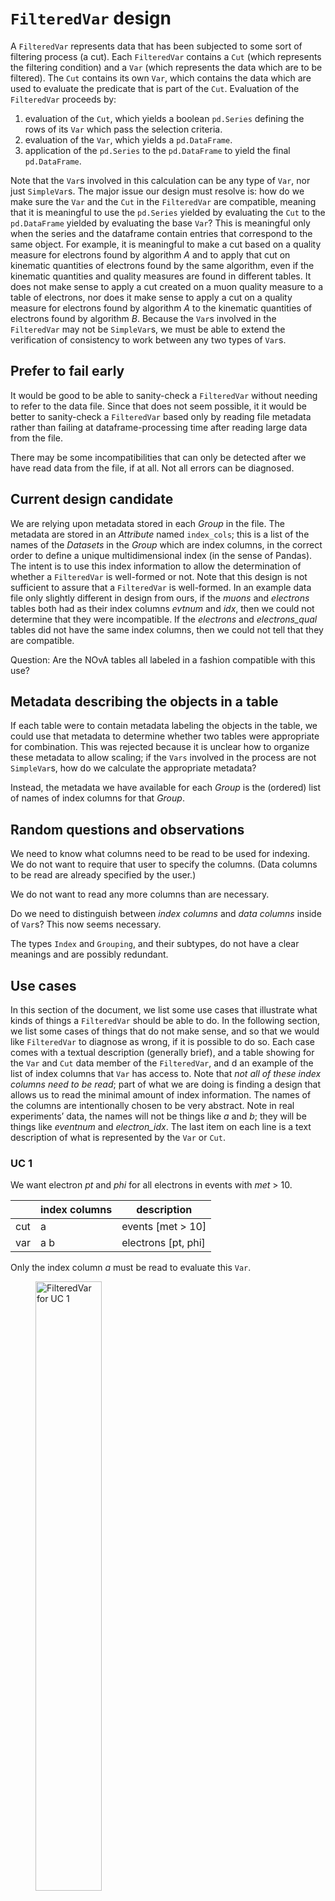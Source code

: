 # `FilteredVar` design

A `FilteredVar` represents data that has been subjected to some sort of filtering process (a cut).
Each `FilteredVar` contains a `Cut` (which represents the filtering condition) and a  `Var` (which represents the data which are to be filtered).
The `Cut` contains its own `Var`, which contains the data which are used to evaluate the predicate that is part of the `Cut`.
Evaluation of the `FilteredVar` proceeds by:

1.	evaluation of the `Cut`, which yields a boolean `pd.Series` defining the rows of its `Var` which pass the selection criteria.
2.	evaluation of the `Var`, which yields a `pd.DataFrame`.
3.	application of the `pd.Series` to the `pd.DataFrame` to yield the final `pd.DataFrame`.

Note that the `Var`s involved in this calculation can be any type of `Var`, nor just `SimpleVar`s.
The major issue our design must resolve is: how do we make sure the `Var` and the `Cut` in the `FilteredVar` are compatible, meaning that it is meaningful to use the `pd.Series` yielded by evaluating the `Cut` to the `pd.DataFrame` yielded by evaluating the base `Var`?
This is meaningful only when the series and the dataframe contain entries that correspond to the same object.
For example, it is meaningful to make a cut based on a quality measure for electrons found by algorithm *A* and to apply that cut on kinematic quantities of electrons found by the same algorithm, even if the kinematic quantities and quality measures are found in different tables.
It does not make sense to apply a cut created on a muon quality measure to a table of electrons, nor does it make sense to apply a cut on a quality measure for electrons found by algorithm *A* to the kinematic quantities of electrons found by algorithm *B*.
Because the `Var`s involved in the `FilteredVar` may not be `SimpleVar`s, we must be able to extend the verification of consistency to work between any two types of `Var`s.

## Prefer to fail early

It would be good to be able to sanity-check a `FilteredVar` without needing to refer to the data file.
Since that does not seem possible, it it would be better to sanity-check a `FilteredVar` based only by reading file metadata rather than failing at dataframe-processing time after reading large data from the file.

There may be some incompatibilities that can only be detected after we have read data from the file, if at all.
Not all errors can be diagnosed.

## Current design candidate

We are relying upon metadata stored in each *Group* in the file. The metadata are stored in an *Attribute* named `index_cols`; this is a list of the names of the *Datasets* in the *Group* which are index columns, in the correct order to define a unique multidimensional index (in the sense of Pandas).
The intent is to use this index information to allow the determination of whether a `FilteredVar` is well-formed or not.
Note that this design is not sufficient to assure that a `FilteredVar` is well-formed.
In an example data file only slightly different in design from ours, if the *muons* and *electrons* tables both had as their index columns *evtnum* and *idx*, then we could not determine that they were incompatible.
If the *electrons* and *electrons_qual* tables did not have the same index columns, then we could not tell that they are compatible.

Question: Are the NOvA tables all labeled in a fashion compatible with this use?

## Metadata describing the objects in a table

If each table were to contain metadata labeling the objects in the table, we could use that metadata to determine whether two tables were appropriate for combination.
This was rejected because it is unclear how to organize these metadata to allow scaling; if the `Vars` involved in the process are not `SimpleVar`s, how do we calculate the appropriate metadata?

Instead, the metadata we have available for each *Group* is the (ordered) list of names of index columns for that *Group*.

## Random questions and observations

We need to know what columns need to be read to be used for indexing.
We do not want to require that user to specify the columns.
(Data columns to be read are already specified by the user.)

We do not want to read any more columns than are necessary.

Do we need to distinguish between *index columns* and *data columns* inside of `Var`s?
This now seems necessary.

The types `Index` and `Grouping`, and their subtypes, do not have a clear meanings and are possibly redundant.

## Use cases

In this section of the document, we list some use cases that illustrate what kinds of things a `FilteredVar` should be able to do.
In the following section, we list some cases of things that do not make sense, and so that we would like `FilteredVar` to diagnose as wrong, if it is possible to do so.
Each case comes with a textual description (generally brief), and a table showing for the `Var` and `Cut` data member of the `FilteredVar`, and d an example of the list of index columns that `Var` has access to.
Note that *not all of these index columns need to be read*; part of what we are doing is finding a design that allows us to read the minimal amount of index information.
The names of the columns are intentionally chosen to be very abstract.
Note in real experiments’ data, the names will not be things like *a* and *b*; they will be things like *eventnum* and *electron_idx*.
The last item on each line is a text description of what is represented by the `Var` or `Cut`.

### UC 1

We want electron *pt* and *phi* for all electrons in events with *met* > 10.


|     | index columns |   description         |
|-----|---------------|-----------------------|
| cut | a             | events [met > 10]     |
| var | a b           | electrons [pt, phi]   |


Only the index column *a* must be read to evaluate this `Var`.

![`FilteredVar` for UC 1](diagrams/fv-uc-01.png){width=50%}

### UC 2

In this case, the *var* inside the `FilteredVar` is *itself* a `FilteredVar`.

We want electron quality information for electrons with *pt* > 15 in events with *met* > 10.

|      | index columns |   description                             |
|------|---------------|-------------------------------------------|
| v1   | a             | events [met]                              |
| c1   | a             | events [met > 10]                         |
| v2   | a  b          | electrons [pt]                            |
| fv1  | a  b          | electrons [pt] in interesting events      |
| var  | a  b          | electrons_qual [q1, q2]                   |
| cut  | a  b          | electrons [pt > 15] in interesting events |

![`FilteredVar` for UC 2](diagrams/fv-uc-02.png){width=50%}

What index columns need to be read to do the evaluation?
We need *a* in order to get the first cut to work.
Because the *electrons* and *electrons_qual* tables have identical indexing, we do not actually need to read the *b* column to get the right alignment of rows; a simple index on the dataframe should suffice.
We have a test in our system that verifies this behavior of Pandas.

### UC 3

This case is similar to UC 2, with the difference that the index columns of the *var* in the `FilteredVar` are different than the index columns in its *cut*.

We want electron hit energy information for hits in electrons, for those electrons with *pt* > 15, in events with *met* > 10.

|      | index columns |   description                             |
|------|---------------|-------------------------------------------|
| v1   | a             | events [met]                              |
| c1   | a             | events ]met > 10]                         |
| v2   | a  b          | electrons [pt]                            |
| fv1  | a  b          | electrons [pt] in interesting events      |
| cut  | a  b          | electrons [pt > 15] in interesting events |
| var  | a  b c        | electrons_hits [e]                        |

![`FilteredVar` for UC 3](diagrams/fv-uc-03.png){width=50%}


## Non-use cases

Note that cases we do not want to support often have descriptions that are clearly incoherent.
This is why we do not want to support them! The key is to make the code automatically detect the incoherence, when possible. People do make mistakes in code, and we want to catch as many of them as we can.

### NUC 1

We want event *met* for electrons with quality *q1* >  0.75.

|      | index columns |   description                           |
|------|---------------|-----------------------------------------|
| cut  | a  b          | electrons_qual [q1 > 0.75]              |
| var  | a             | events [met]                            |


### NUC 2

More to come!
